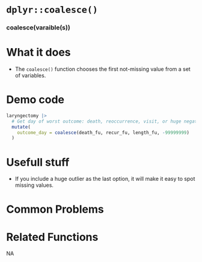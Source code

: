 # [`dplyr::coalesce()`]{.blue}
 
 
### [coalesce]{.blue}(varaible(s)){.center} 
 
# What it does 

+ The [`coalesce()`]{.blue} function chooses the first not-missing value from a set of variables.
  
 
# Demo code 

```r
laryngectomy |> 
  # Get day of worst outcome: death, reoccurrence, visit, or huge negative number
  mutate(
    outcome_day = coalesce(death_fu, recur_fu, length_fu, -99999999)
  )
```
  
 
# Usefull stuff 

+ If you include a huge outlier as the last option, it will make it easy to spot missing values.
  
 
# Common Problems 

  
 
# Related Functions 
NA  
